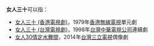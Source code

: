 {{NOT|女人四十}}
'''女人三十'''可以指：
*[[女人三十_(香港電視劇)|女人三十 (香港電視劇)]]，1979年[[香港無線電視|香港無線電視]]單元劇
*[[女人三十_(台灣電視劇)|女人三十 (台灣電視劇)]]，1998年[[台灣|台灣]][[中華電視公司|中華電視公司]]連續劇
*[[女人30情定水舞間|女人30情定水舞間]]，2014年[[台灣|台灣]][[三立電視|三立電視]]偶像劇

{{disambig|Cat=四字作品消歧义}}
